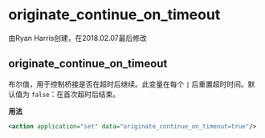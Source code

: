 # originate_continue_on_timeout

由Ryan Harris创建，在2018.02.07最后修改

## originate_continue_on_timeout

布尔值，用于控制桥接是否在超时后继续。此变量在每个 `|` 后重置超时时间。默认值为 `false`：在首次超时后结束。

**用法**

```xml
<action application="set" data="originate_continue_on_timeout=true"/>
```
